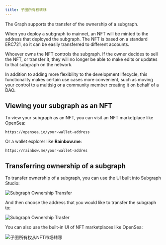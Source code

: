 ```yaml
---
title: 子图所有权转移
---
```


The Graph supports the transfer of the ownership of a subgraph.

When you deploy a subgraph to mainnet, an NFT will be minted to the address that deployed the subgraph. The NFT is based on a standard ERC721, so it can be easily transferred to different accounts.

Whoever owns the NFT controls the subgraph. If the owner decides to sell the NFT, or transfer it, they will no longer be able to make edits or updates to that subgraph on the network.

In addition to adding more flexibility to the development lifecycle, this functionality makes certain use cases more convenient, such as moving your control to a multisig or a community member creating it on behalf of a DAO.

## Viewing your subgraph as an NFT

To view your subgraph as an NFT, you can visit an NFT marketplace like OpenSea:

```
https://opensea.io/your-wallet-address
```

Or a wallet explorer like **Rainbow.me**:

```
https://rainbow.me/your-wallet-addres
```

## Transferring ownership of a subgraph

To transfer ownership of a subgraph, you can use the UI built into Subgraph Studio:

![Subgraph Ownership Transfer](/img/subgraph-ownership-transfer-1.png)

And then choose the address that you would like to transfer the subgraph to:

![Subgraph Ownership Trasfer](/img/subgraph-ownership-transfer-2.png)

You can also use the built-in UI of NFT marketplaces like OpenSea:

![子图所有权从NFT市场转移](/img/subgraph-ownership-transfer-nft-marketplace.png)

